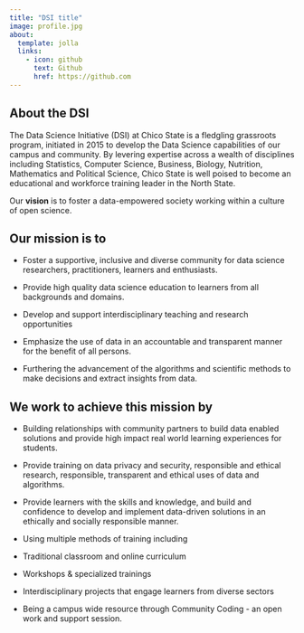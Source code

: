 ```yaml
---
title: "DSI title"
image: profile.jpg
about:
  template: jolla
  links:
    - icon: github
      text: Github
      href: https://github.com
---
```


## About the DSI

The Data Science Initiative (DSI) at Chico State is a fledgling grassroots program, initiated in 2015 to develop the Data Science capabilities of our campus and community. By levering expertise across a wealth of disciplines including Statistics, Computer Science, Business, Biology, Nutrition, Mathematics and Political Science, Chico State is well poised to become an educational and workforce training leader in the North State.

Our **vision** is to foster a data-empowered society working within a culture of open science.

## Our mission is to

-   Foster a supportive, inclusive and diverse community for data science researchers, practitioners, learners and enthusiasts.

-   Provide high quality data science education to learners from all backgrounds and domains.

-   Develop and support interdisciplinary teaching and research opportunities

-   Emphasize the use of data in an accountable and transparent manner for the benefit of all persons.

-   Furthering the advancement of the algorithms and scientific methods to make decisions and extract insights from data. 

## We work to achieve this mission by

-   Building relationships with community partners to build data enabled solutions and provide high impact real world learning experiences for students.

-   Provide training on data privacy and security, responsible and ethical research, responsible, transparent and ethical uses of data and algorithms.

-   Provide learners with the skills and knowledge, and build and confidence to develop and implement data-driven solutions in an ethically and socially responsible manner.

-   Using multiple methods of training including

-   Traditional classroom and online curriculum

-   Workshops & specialized trainings

-   Interdisciplinary projects that engage learners from diverse sectors

-   Being a campus wide resource through Community Coding - an open work and support session.

